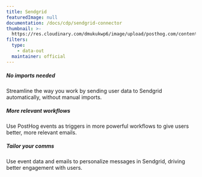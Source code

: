 ```yaml
---
title: Sendgrid
featuredImage: null
documentation: /docs/cdp/sendgrid-connector
thumbnail: >-
  https://res.cloudinary.com/dmukukwp6/image/upload/posthog.com/contents/cdp/thumbnails/sendgrid-connector.png
filters:
  type:
    - data-out
  maintainer: official
---
```


<Section
    divider={false}
    title="Connect your Sendgrid account, sending emails and user data whenever a user is identified in PostHog."
    size="full"
    cols={3}
>
    <div>
        <h5>No imports needed</h5>
        <p>Streamline the way you work by sending user data to Sendgrid automatically, without manual imports.</p>
    </div>
    <div>
        <h5>More relevant workflows</h5>
        <p>Use PostHog events as triggers in more powerful workflows to give users better, more relevant emails.</p>
    </div>
    <div>
        <h5>Tailor your comms</h5>
        <p>Use event data and emails to personalize messages in Sendgrid, driving better engagement with users.</p>
    </div>

</Section>

<TutorialsSlider topic="sendgrid" />

<Documentation />
